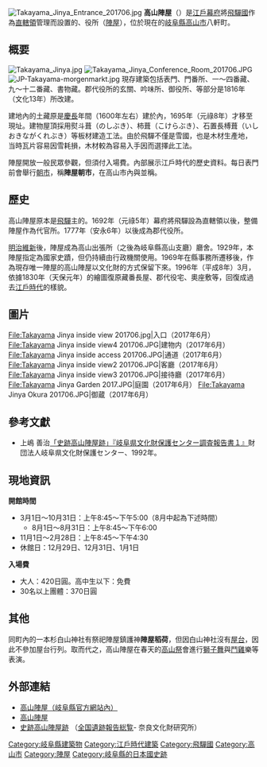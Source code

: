 [[File:Takayama_Jinya_Entrance_201706.jpg|thumb]]
'''高山陣屋'''（{{jpn|j=高山陣屋|hg=たかやまじんや|rm=Takayama jinya}}）是[[江戶幕府|江戶幕府]]將[[飛驒國|飛驒國]]作為[[天領|直轄領]]管理而設置的{{link-ja|代官|代官|代官所}}、{{link-ja|飛驒郡代|飛騨郡代}}役所（[[陣屋|陣屋]]），位於現在的[[岐阜縣|岐阜縣]][[高山市|高山市]]八軒町。

==概要==
[[File:Takayama_Jinya.jpg|thumb]]
[[File:Takayama_Jinya_Conference_Room_201706.JPG|thumb]]
[[File:JP-Takayama-morgenmarkt.jpg|thumb]]
現存建築包括表門、門番所、一～四番藏、九～十二番藏、書物藏。郡代役所的玄關、吟味所、御役所、{{link-ja|大廣間|伺候席}}等部分是1816年（文化13年）所改建。

建地內的土藏原是[[慶長|慶長]]年間（1600年左右）建於{{link-ja|高山城 (飛驒國)|高山城 (飛騨国)|高山城}}內，1695年（元祿8年）才移至現址。建物屋頂採用熨斗葺（のしぶき）、柿葺（こけらぶき）、石置長榑葺（いしおきながくれぶき）等板材建造工法。由於飛驒不僅是雪國，也是木材生產地，当時瓦片容易因雪耗損，木材較為容易入手因而選擇此工法。

陣屋開放一般民眾參觀，但須付入場費。內部展示江戶時代的歷史資料。每日表門前會舉行[[早市|朝市]]，稱'''陣屋朝市'''，在高山市內與'''{{link-ja|宮川朝市|宮川朝市}}'''並稱。

==歷史==
高山陣屋原本是[[飛驒國|飛驒]]{{link-ja|飛驒高山藩|飛騨高山藩|高山藩}}主{{link-ja|金森氏|金森氏}}的{{link-ja|下屋敷|江戸藩邸}}。1692年（元祿5年）幕府將飛驒設為直轄領以後，{{link-ja|伊奈忠篤|伊奈忠篤}}整備陣屋作為代官所。1777年（安永6年）以後成為郡代役所。

[[明治維新|明治維新]]後，陣屋成為{{link-ja|筑摩縣|筑摩県}}高山出張所（之後為岐阜縣高山支廳）廳舍。1929年，本陣屋指定為國家史蹟，但仍持續由行政機關使用。1969年在縣事務所遷移後，作為現存唯一陣屋的高山陣屋以文化財的方式保留下來。1996年（平成8年）3月，依據1830年（天保元年）的繪圖復原藏番長屋、郡代役宅、奧座敷等，回復成過去[[江戶時代|江戶時代]]的樣貌。

==圖片==
<gallery>
File:Takayama Jinya inside view 201706.jpg|入口（2017年6月）
File:Takayama Jinya inside view4 201706.JPG|建物内（2017年6月）
File:Takayama Jinya inside access 201706.JPG|通道（2017年6月）
File:Takayama Jinya inside view2 201706.JPG|客廳（2017年6月）
File:Takayama Jinya inside view3 201706.JPG|接待廳（2017年6月）
File:Takayama Jinya Garden 2017.JPG|庭園（2017年6月）
File:Takayama Jinya Okura 201706.JPG|御蔵（2017年6月）
</gallery>

== 參考文獻 ==
* 上嶋 善治[http://sitereports.nabunken.go.jp/1258 「史跡高山陣屋跡」『岐阜県文化財保護センター調査報告書１』]財団法人岐阜県文化財保護センター、1992年。

==現地資訊==
'''開館時間'''
*3月1日～10月31日：上午8:45～下午5:00（8月中起為下述時間）
**8月1日～8月31日：上午8:45～下午6:00
*11月1日～2月28日：上午8:45～下午4:30
*休館日：12月29日、12月31日、1月1日

'''入場費'''
*大人：420日圓。高中生以下：免費
*30名以上團體：370日圓

==其他 ==
同町內的一本杉白山神社有祭祀陣屋鎮護神'''陣屋稻荷'''，但因白山神社沒有[[藝閣|屋台]]，因此不參加屋台行列。取而代之，高山陣屋在春天的[[高山祭|高山祭]]會進行[[舞獅|獅子舞]]與[[鬥雞|鬥雞]]樂等表演。

==外部連結==
{{Commonscat|Takayama Jinya}}
*[https://www.pref.gifu.lg.jp/kyoiku/bunka/bunkazai/27212/ 高山陣屋（岐阜縣官方網站內）] 
*[https://jinya.gifu.jp/ 高山陣屋]
*[http://sitereports.nabunken.go.jp/1258 史跡高山陣屋跡]  （[http://sitereports.nabunken.go.jp/ja 全国遺跡報告総覧]- 奈良文化財研究所）
{{coord|36|8|22.9|N|137|15|27.1|E|region:JP-21|display=title}}
{{DEFAULTSORT:Takayama Jinya}}
[[Category:岐阜縣建築物|Category:岐阜縣建築物]]
[[Category:江戶時代建築|Category:江戶時代建築]]
[[Category:飛驒國|Category:飛驒國]]
[[Category:高山市|Category:高山市]]
[[Category:陣屋|Category:陣屋]]
[[Category:岐阜縣的日本國史跡|Category:岐阜縣的日本國史跡]]